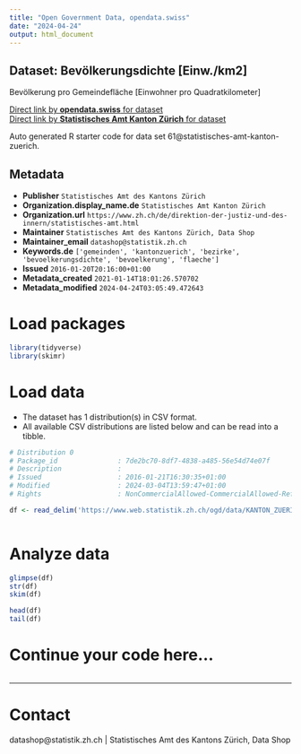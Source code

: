 ```yaml
---
title: "Open Government Data, opendata.swiss"
date: "2024-04-24"
output: html_document
---
```


## Dataset: Bevölkerungsdichte [Einw./km2]

Bevölkerung pro Gemeindefläche [Einwohner pro Quadratkilometer]

[Direct link by **opendata.swiss** for dataset](https://opendata.swiss/de/dataset/bevolkerungsdichte-einw-km2)<br>
[Direct link by **Statistisches Amt Kanton Zürich** for dataset](https://www.zh.ch/de/politik-staat/gemeinden/gemeindeportraet.html)

Auto generated R starter code for data set 61@statistisches-amt-kanton-zuerich.

## Metadata

- **Publisher** `Statistisches Amt des Kantons Zürich`
- **Organization.display_name.de** `Statistisches Amt Kanton Zürich`
- **Organization.url** `https://www.zh.ch/de/direktion-der-justiz-und-des-innern/statistisches-amt.html`
- **Maintainer** `Statistisches Amt des Kantons Zürich, Data Shop`
- **Maintainer_email** `datashop@statistik.zh.ch`
- **Keywords.de** `['gemeinden', 'kantonzuerich', 'bezirke', 'bevoelkerungsdichte', 'bevoelkerung', 'flaeche']`
- **Issued** `2016-01-20T20:16:00+01:00`
- **Metadata_created** `2021-01-14T18:01:26.570702`
- **Metadata_modified** `2024-04-24T03:05:49.472643`


# Load packages

```r

library(tidyverse)
library(skimr)

```

# Load data

-   The dataset has 1 distribution(s) in CSV format.
-   All available CSV distributions are listed below and can be read into a tibble.

```r

# Distribution 0
# Package_id               : 7de2bc70-8df7-4838-a485-56e54d74e07f
# Description              : 
# Issued                   : 2016-01-21T16:30:35+01:00
# Modified                 : 2024-03-04T13:59:47+01:00
# Rights                   : NonCommercialAllowed-CommercialAllowed-ReferenceRequired

df <- read_delim('https://www.web.statistik.zh.ch/ogd/data/KANTON_ZUERICH_460.csv')



```

# Analyze data

```r

glimpse(df)
str(df)
skim(df)

head(df)
tail(df)

```

# Continue your code here...

```r

```

------------------------------------------------------------------------

# Contact

datashop@statistik.zh.ch | Statistisches Amt des Kantons Zürich, Data Shop
